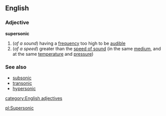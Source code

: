 ==English==
===Adjective===
{{wikipedia}}
'''supersonic'''
#(''of a sound'') having a [[frequency]] too high to be [[audible]]
#(''of a speed'') greater than the [[speed of sound]] (in the same [[medium]], and at the same [[temperature]] and [[pressure]])
===See also===
*[[subsonic]]
*[[transonic]]
*[[hypersonic]]
[[category:English adjectives]]

[[pl:Supersonic]]